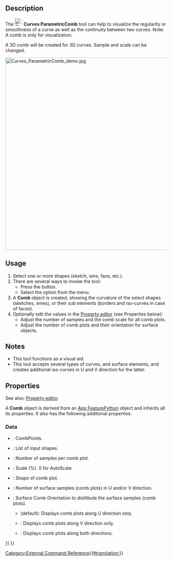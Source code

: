<languages/>
<translate>

<!--T:1-->
{{Docnav
|[[Curves_ParametricBlendCurve|ParametricBlendCurve]]
|[[Curves_CurveOnSurface|CurveOnSurface]]
|[[Curves_Workbench|Curves]]
|IconL=Curves_ParametricBlendCurve.svg
|IconR=Curves_CurveOnSurface.svg
|IconC=Curves_workbench_icon.svg
}}

<!--T:2-->
{{GuiCommand
|Name=Curves ParametricComb
|MenuLocation=Curves → Comb plot
|Workbenches=[[Curves_Workbench|Curves]]
}}

==Description== <!--T:3-->

<!--T:4-->
The [[Image:Curves_ParametricComb.svg|24px]] '''Curves ParametricComb''' tool can help to visualize the regularity or smoothness of a curve as well as the continuity between two curves. Note: A comb is only for visualization.

<!--T:12-->
A 3D comb will be created for 3D curves. Sample and scale can be changed.

<!--T:13-->
[[File:Curves_ParametricComb_demo.jpg|600px]]
{{Caption|Above: a curve before (left) and after (right) the application of this tool}}

==Usage== <!--T:5-->

<!--T:6-->
# Select one or more shapes (sketch, wire, face, etc.).
# There are several ways to invoke the tool:
#* Press the {{Button|[[Image:Curves_ParametricComb.svg|16px]] [[Curves_ParametricComb|Comb plot]]}} button.
#* Select the {{MenuCommand|Curves → [[Image:Curves_ParametricComb.svg|16px]] Comb plot}} option from the menu.
# A '''Comb''' object is created, showing the curvature of the select shapes (sketches, wires), or their sub elements (borders and iso-curves in case of faces).
# Optionally edit the values in the [[Property_editor|Property editor]] (see Properties below):
#* Adjust the number of samples and the comb scale for all comb plots. 
#* Adjust the number of comb plots and their orientation for surface objects.

==Notes== <!--T:7-->

<!--T:14-->
* This tool functions as a visual aid.
* This tool accepts several types of curves, and surface elements, and creates additional iso-curves in U and V direction for the latter.

==Properties== <!--T:9-->

See also: [[Property_editor|Property editor]].

A '''Comb''' object is derived from an [[App_FeaturePython|App FeaturePython]] object and inherits all its properties. It also has the following additional properties:

===Data===

{{TitleProperty|Comb}}

* {{PropertyData|Comb Points|VectorList}}: CombPoints.
* {{PropertyData|Edge|LinkSubList}}: List of input shapes.
* {{PropertyData|Samples|IntegerConstraint}}: Number of samples per comb plot.
* {{PropertyData|Scale|Float}}: Scale (%). 0 for AutoScale.
* {{PropertyData|Shape|PartShape}}: Shape of comb plot.

{{TitleProperty|Surface}}

* {{PropertyData|Number|Integer}}: Number of surface samples (comb plots) in U and/or V direction.
* {{PropertyData|Orientation|Enumeration}}: Surface Comb Orientation to disttibute the surface samples (comb plots).
** {{Value|U}} (default): Displays comb plots along U direction only.
** {{Value|V}}: Displays comb plots along V direction only.
** {{Value|UV}}: Displays comb plots along both directions.


<!--T:11-->
{{Docnav
|[[Curves_ParametricBlendCurve|ParametricBlendCurve]]
|[[Curves_CurveOnSurface|CurveOnSurface]]
|[[Curves_Workbench|Curves]]
|IconL=Curves_ParametricBlendCurve.svg
|IconR=Curves_CurveOnSurface.svg
|IconC=Curves_workbench_icon.svg
}}

</translate>
{{Curves Tools navi{{#translation:}}}}
{{Userdocnavi{{#translation:}}}}
[[Category:External Command Reference{{#translation:}}]]